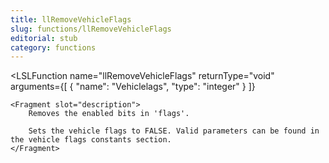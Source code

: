 ```yaml
---
title: llRemoveVehicleFlags
slug: functions/llRemoveVehicleFlags
editorial: stub
category: functions
---
```


<LSLFunction
	name="llRemoveVehicleFlags"
	returnType="void"
	arguments={[
	{
		"name": "Vehiclelags",
		"type": "integer"
	}
]}
>
	<Fragment slot="description">
		Removes the enabled bits in 'flags'.
		
		Sets the vehicle flags to FALSE. Valid parameters can be found in the vehicle flags constants section.
	</Fragment>
</LSLFunction>
